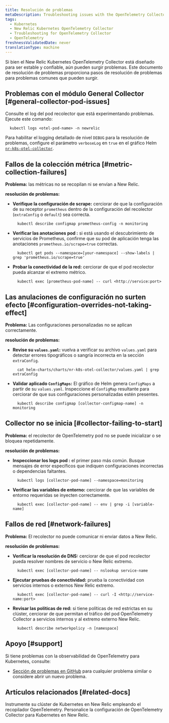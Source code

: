 ```yaml
---
title: Resolución de problemas
metaDescription: Troubleshooting issues with the OpenTelemetry Collector in Kubernetes.
tags:
  - Kubernetes
  - New Relic Kubernetes OpenTelemetry Collector
  - Troubleshooting for OpenTelemetry Collector
  - OpenTelemetry
freshnessValidatedDate: never
translationType: machine
---
```


Si bien el New Relic Kubernetes OpenTelemetry Collector está diseñado para ser estable y confiable, aún pueden surgir problemas. Este documento de resolución de problemas proporciona pasos de resolución de problemas para problemas comunes que pueden surgir.

## Problemas con el módulo General Collector [#general-collector-pod-issues]

Consulte el log del pod recolector que está experimentando problemas. Ejecute este comando:

```shell
  kubectl logs <otel-pod-name> -n newrelic
```

Para habilitar el logging detallado de nivel `DEBUG` para la resolución de problemas, configure el parámetro `verboseLog` en `true` en el gráfico Helm [`nr-k8s-otel-collector`](https://github.com/newrelic/helm-charts/tree/master/charts/nr-k8s-otel-collector#values).

## Fallos de la colección métrica [#metric-collection-failures]

**Problema:** las métricas no se recopilan ni se envían a New Relic.

**resolución de problemas:**

* **Verifique la configuración de scrape:** cerciorar de que la configuración de su receptor `prometheus` dentro de la configuración del recolector (`extraConfig` o `default`) sea correcta.

  ```shell
    kubectl describe configmap prometheus-config -n monitoring
  ```

* **Verificar las anotaciones pod :** si está usando el descubrimiento de servicios de Prometheus, confirme que su pod de aplicación tenga las anotaciones `prometheus.io/scrape=true` correctas.

  ```shell
    kubectl get pods --namespace=[your-namespace] --show-labels | grep 'prometheus.io/scrape=true'
  ```

* **Probar la conectividad de la red:** cerciorar de que el pod recolector pueda alcanzar el extremo métrico.

  ```shell
    kubectl exec [prometheus-pod-name] -- curl <http://service:port>
  ```

## Las anulaciones de configuración no surten efecto [#configuration-overrides-not-taking-effect]

**Problema:** Las configuraciones personalizadas no se aplican correctamente.

**resolución de problemas:**

* **Revise su `values.yaml`:** vuelva a verificar su archivo `values.yaml` para detectar errores tipográficos o sangría incorrecta en la sección `extraConfig`.

  ```shell
    cat helm-charts/charts/nr-k8s-otel-collector/values.yaml | grep extraConfig
  ```

* **Validar aplicado `ConfigMaps`:** El gráfico de Helm genera `ConfigMaps` a partir de su `values.yaml`. Inspeccione el `ConfigMap` resultante para cerciorar de que sus configuraciones personalizadas estén presentes.

  ```shell
    kubectl describe configmap [collector-configmap-name] -n monitoring
  ```

## Collector no se inicia [#collector-failing-to-start]

**Problema:** el recolector de OpenTelemetry pod no se puede inicializar o se bloquea repetidamente.

**resolución de problemas:**

* **Inspeccionar los logs pod :** el primer paso más común. Busque mensajes de error específicos que indiquen configuraciones incorrectas o dependencias faltantes.

  ```shell
    kubectl logs [collector-pod-name] --namespace=monitoring
  ```

* **Verificar las variables de entorno:** cerciorar de que las variables de entorno requeridas se inyecten correctamente.

  ```shell
    kubectl exec [collector-pod-name] -- env | grep -i [variable-name]
  ```

## Fallos de red [#network-failures]

**Problema:** El recolector no puede comunicar ni enviar datos a New Relic.

**resolución de problemas:**

* **Verificar la resolución de DNS:** cerciorar de que el pod recolector pueda resolver nombres de servicio o New Relic extremo.

  ```shell
    kubectl exec [collector-pod-name] -- nslookup service-name
  ```

* **Ejecutar pruebas de conectividad:** prueba la conectividad con servicios internos o externos New Relic extremo.

  ```shell
    kubectl exec [collector-pod-name] -- curl -I <http://service-name:port>
  ```

* **Revisar las políticas de red:** si tiene políticas de red estrictas en su clúster, cerciorar de que permitan el tráfico del pod OpenTelemetry Collector a servicios internos y al extremo externo New Relic.

  ```shell
    kubectl describe networkpolicy -n [namespace]
  ```

## Apoyo [#support]

Si tiene problemas con la observabilidad de OpenTelemetry para Kubernetes, consulte:

* [Sección de problemas en GitHub](https://github.com/newrelic/helm-charts/issues) para cualquier problema similar o considere abrir un nuevo problema.

## Artículos relacionados [#related-docs]

<DocTiles>
  <DocTile title="Instalar OpenTelemetry Collector para Kubernetes" path="/docs/kubernetes-pixie/k8s-otel/install/">
    Instrumente su clúster de Kubernetes en New Relic empleando el recopilador OpenTelemetry.
  </DocTile>

  <DocTile title="Configuración avanzada para OpenTelemetry Kubernetes" path="/docs/kubernetes-pixie/k8s-otel/advance-config/">
    Personalice la configuración de OpenTelemetry Collector para Kubernetes en New Relic.
  </DocTile>
</DocTiles>